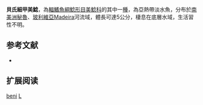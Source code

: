 {{Speciesbox
| name = 貝氏細甲美鯰
| image = 
| image_width = 250px
| image_caption = 
| status = NE
| status_system = IUCN3.1
| genus = Lepthoplosternum
| species = beni
| authority = [[Reis|Reis]], 1997
| synonyms = 
}}

'''貝氏細甲美鯰'''，為[[輻鰭魚綱|輻鰭魚綱]][[鯰形目|鯰形目]][[美鯰科|美鯰科]]的其中一[[種|種]]，為亞熱帶淡水魚，分布於[[南美洲|南美洲]][[秘魯|秘魯]]、[[玻利維亞|玻利維亞]]Madeira河流域，體長可達5公分，棲息在底層水域，生活習性不明。

==参考文献==
*{{FishBase_species|genus=Lepthoplosternum|species=beni|year=2014|month=11}}

== 扩展阅读 ==
{{refbegin}}
{{wikispecies-inline|Lepthoplosternum beni|貝氏細甲美鯰}}
{{refend}}
{{Taxonbar|from=Q3761402}}

[[Category:細甲美鯰屬|beni]]
[[Category:1997年描述的鱼类|L]]
